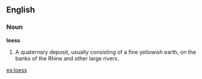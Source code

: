==English==

===Noun===

'''loess'''

#A quaternary deposit, usually consisting of a fine yellowish earth, on the banks of the Rhine and other large rivers.

[[es:loess]]